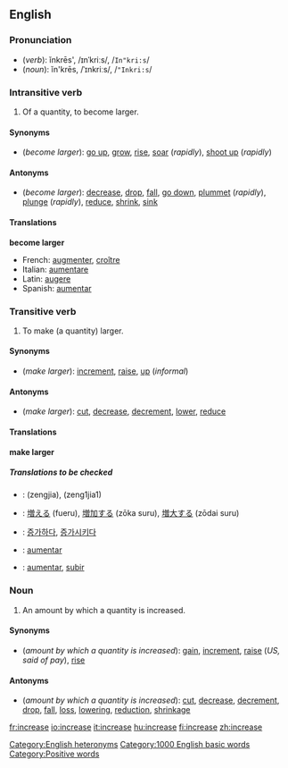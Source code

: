 ==English==

===Pronunciation===
*(''verb''): ĭnkrēs', /ɪnˈkriːs/, /<tt>In"kri:s</tt>/
*(''noun''): ĭn'krēs, /ˈɪnkriːs/, /<tt>"Inkri:s</tt>/
[[Category:English heteronyms]]

===Intransitive verb===
{{en-infl-reg-other-e|increas|e||}}

#Of a quantity, to become larger.

====Synonyms====
*(''become larger''): [[go up]], [[grow]], [[rise]], [[soar]] (''rapidly''), [[shoot up]] (''rapidly'')

====Antonyms====
*(''become larger''): [[decrease]], [[drop]], [[fall]], [[go down]], [[plummet]] (''rapidly''), [[plunge]] (''rapidly''), [[reduce]], [[shrink]], [[sink]]

====Translations====

'''become larger'''
{{top}}
*French: [[augmenter]], [[croître]]
*Italian: [[aumentare]]
*Latin: [[augere]]
*Spanish: [[aumentar]]
{{bottom}}

===Transitive verb===
{{en-infl-reg-other-e|increas|e||}}
#To make (a quantity) larger.

====Synonyms====
*(''make larger''): [[increment]], [[raise]], [[up]] (''informal'')

====Antonyms====
*(''make larger''): [[cut]], [[decrease]], [[decrement]], [[lower]], [[reduce]]

====Translations====

'''make larger'''
{{top}}
{{mid}}
{{bottom}}

=====Translations to be checked=====
<!--Remove this section once all of the translations below have been moved into the tables above.-->
{{checktrans}}

*{{ttbc|Chinese}}: <!--proper Chinese script required-->(zengjia), (zeng1jia1)
*{{ttbc|Japanese}}: [[増える]] (fueru), [[増加する]] (zōka suru), [[増大する]] (zōdai suru)
*{{ttbc|Korean}}: [[증가하다]], [[증가시키다]]
*{{ttbc|Portuguese}}: [[aumentar#Portuguese|aumentar]]
*{{ttbc|Spanish}}: [[aumentar#Spanish|aumentar]], [[subir]]

===Noun===
{{en-noun-reg}}

#An amount by which a quantity is increased.

====Synonyms====
*(''amount by which a quantity is increased''): [[gain]], [[increment]], [[raise]] (''US, said of pay''), [[rise]]

====Antonyms====
*(''amount by which a quantity is increased''): [[cut]], [[decrease]], [[decrement]], [[drop]], [[fall]], [[loss]], [[lowering]], [[reduction]], [[shrinkage]]

[[Category:1000 English basic words]]
[[Category:Positive words]]

[[fr:increase]]
[[io:increase]]
[[it:increase]]
[[hu:increase]]
[[fi:increase]]
[[zh:increase]]